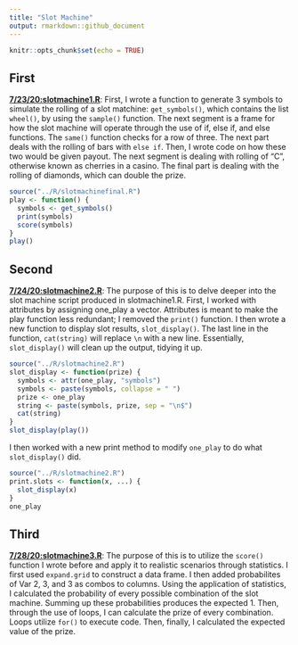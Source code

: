 ```yaml
---
title: "Slot Machine"
output: rmarkdown::github_document
---
```


```r
knitr::opts_chunk$set(echo = TRUE)

```

## First

[**7/23/20:slotmachine1.R**](../R/slotmachine1.R): First, I wrote a function to generate 3 symbols to simulate the rolling of a slot matchine: `get_symbols()`, which contains the list `wheel()`, by using the `sample()` function. The next segment is a frame for how the slot machine will operate through the use of if, else if, and else functions. The `same()` function checks for a row of three. The next part deals with the rolling of bars with `else if`. Then, I wrote code on how these two would be given payout. The next segment is dealing with rolling of "C", otherwise known as cherries in a casino. The final part is dealing with the rolling of diamonds, which can double the prize. 
```r
source("../R/slotmachinefinal.R")
play <- function() {
  symbols <- get_symbols()
  print(symbols)
  score(symbols)
}
play()
```

## Second

[**7/24/20:slotmachine2.R**](../R/slotmachine2.R): The purpose of this is to delve deeper into the slot machine script produced in slotmachine1.R. First, I worked with attributes by assigning one_play a vector. Attributes is meant to make the play function less redundant; I removed the `print()` function. I then wrote a new function to display slot results, `slot_display()`. The last line in the function, `cat(string)` will replace `\n` with a new line. Essentially, `slot_display()` will clean up the output, tidying it up.
```r
source("../R/slotmachine2.R")
slot_display <- function(prize) {
  symbols <- attr(one_play, "symbols")
  symbols <- paste(symbols, collapse = " ")
  prize <- one_play
  string <- paste(symbols, prize, sep = "\n$")
  cat(string)
}
slot_display(play())
```
I then worked with a new print method to modify `one_play` to do what `slot_display()` did.
```r
source("../R/slotmachine2.R")
print.slots <- function(x, ...) {
  slot_display(x)
}
one_play
```

## Third

[**7/28/20:slotmachine3.R**](../R/slotmachine3.R): The purpose of this is to utilize the `score()` function I wrote before and apply it to realistic scenarios through statistics. I first used `expand.grid` to construct a data frame. I then added probabilites of Var 2, 3, and 3 as combos to columns. Using the application of statistics, I calculated the probability of every possible combination of the slot machine. Summing up these probabilities produces the expected 1. Then, through the use of loops, I can calculate the prize of every combination. Loops utilize `for()` to execute code. Then, finally, I calculated the expected value of the prize.